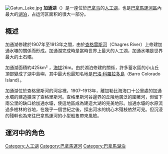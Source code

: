{{Infobox_lake
 |湖泊名稱 = 加通湖
 |湖泊照片 = Gatun_Panama.png
 |湖泊照片標題 = 加通湖的位置圖。
 |測深圖 =
 |測深圖標題 =
 |湖泊所在地 =
 |座標 = {{coord|9|11|23|N|79|53|15|W|region:PA_type:waterbody_source:dewiki|display=inline,title}}
 |湖泊類別 = [[人工湖|人工湖]]
 |流入 = [[查格雷斯河|查格雷斯河]]
 |流出 =
 |集水區面積 =
 |集水區國家 = {{PAN}}
 |湖泊長度 =
 |湖泊闊度 =
 |湖泊面積 = 425平方公里
 |平均深度 =
 |最深深度 =
 |水體體積 =
 |湖水停留時間 =
 |湖岸線長度 =
 |海拔高度 = 26公尺
 |湖中島嶼 = [[巴洛·科羅拉多島|巴洛·科羅拉多島]]
 |湖邊城鎮 =
}}
[[File:Gatun_Lake.jpg|thumb]]
'''加通湖'''（{{lang-es|Lago Gatún}}）是一座位於[[巴拿马|巴拿马]]的[[人工湖|人工湖]]，也是[[巴拿馬運河區|巴拿馬運河區]]內最大的[[湖泊|湖泊]]，占运河区面积的很大一部分。

==概述==
加通湖修建於1907年至1913年之間，由於[[查格雷斯河|查格雷斯河]]（Chagres River）上修建加通水壩的關係而形成。加通湖完成時是當時世界上最大的人工湖，加通水壩是世界最大的土石壩。

加通湖面積約425km² ，[[海拔|海拔]]26m。由於湖泊修建的關係，許多蓄水區的小山丘頂部變成了湖中島嶼，其中最大也最知名地是[[巴洛·科羅拉多島|巴洛·科羅拉多島]]（Barro Colorado Island）。

加通湖位於查格里斯河的河谷裡。1907–1913年，離加勒比海海口十公里處的加通水壩的建造擴深了查格里斯河。查格里斯河谷邊界的丘陵地廣泛的圍著河，但留下兩公里的缺口給加通水壩，使這地區成為建造大湖的完美地形。加通水壩的水原流過多樹林的谷地，在幾乎一個世紀之後，探出河水的桃心木殘枝依然可見。但沉浸的殘幹也為來往巴拿馬運河的小型船隻帶來風險。

==運河中的角色==

{{DEFAULTSORT:Gatún}}
[[Category:人工湖|Category:人工湖]]
[[Category:巴拿馬運河|Category:巴拿馬運河]]
[[Category:巴拿馬湖泊|Category:巴拿馬湖泊]]